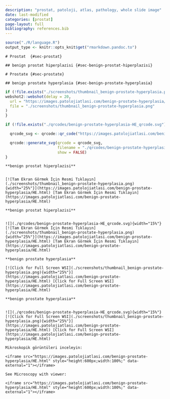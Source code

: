 ```yaml
---
description: "prostat, patoloji, atlas, pathology, whole slide image"
date: last-modified
categories: [prostat]
page-layout: full
bibliography: references.bib
---
```


```r

source("./R/language.R")
output_type <- knitr::opts_knit$get("rmarkdown.pandoc.to")

```

```asis
# Prostat  {#sec-prostat}
```

```asis
## benign prostat hiperplazisi {#sec-benign-prostat-hiperplazisi} 
```

```asis
# Prostate {#sec-prostate}
```

```asis
## benign prostate hyperplasia {#sec-benign-prostate-hyperplasia} 
```

```r
if (!file.exists("./screenshots/thumbnail_benign-prostate-hyperplasia.png")) {
webshot2::webshot(delay = 20,
  url = "https://images.patolojiatlasi.com/benign-prostate-hyperplasia/HE.html",
  file = "./screenshots/thumbnail_benign-prostate-hyperplasia.png"
)
}
```


```r
if (!file.exists("./qrcodes/benign-prostate-hyperplasia-HE_qrcode.svg")) {

  qrcode_svg <- qrcode::qr_code("https://images.patolojiatlasi.com/benign-prostate-hyperplasia/HE.html")

  qrcode::generate_svg(qrcode = qrcode_svg,
                       filename = "./qrcodes/benign-prostate-hyperplasia-HE_qrcode.svg",
                       show = FALSE)
}
```




 






:::: {.content-hidden when-format="pdf"}



```asis

**benign prostat hiperplazisi**


[![Tam Ekran Görmek İçin Resmi Tıklayın](./screenshots/thumbnail_benign-prostate-hyperplasia.png){width="25%"}](https://images.patolojiatlasi.com/benign-prostate-hyperplasia/HE.html) [Tam Ekran Görmek İçin Resmi Tıklayın](https://images.patolojiatlasi.com/benign-prostate-hyperplasia/HE.html)

```



::::





:::: {.content-visible when-format="pdf"}




```asis

**benign prostat hiperplazisi**


![](./qrcodes/benign-prostate-hyperplasia-HE_qrcode.svg){width="15%"} [![Tam Ekran Görmek İçin Resmi Tıklayın](./screenshots/thumbnail_benign-prostate-hyperplasia.png){width="25%"}](https://images.patolojiatlasi.com/benign-prostate-hyperplasia/HE.html) [Tam Ekran Görmek İçin Resmi Tıklayın](https://images.patolojiatlasi.com/benign-prostate-hyperplasia/HE.html)

```



::::




:::: {.content-hidden when-format="pdf"}


```asis

**benign prostate hyperplasia**

[![Click for Full Screen WSI](./screenshots/thumbnail_benign-prostate-hyperplasia.png){width="25%"}](https://images.patolojiatlasi.com/benign-prostate-hyperplasia/HE.html) [Click for Full Screen WSI](https://images.patolojiatlasi.com/benign-prostate-hyperplasia/HE.html)

```




::::





:::: {.content-visible when-format="pdf"}


```asis

**benign prostate hyperplasia**


![](./qrcodes/benign-prostate-hyperplasia-HE_qrcode.svg){width="15%"} [![Click for Full Screen WSI](./screenshots/thumbnail_benign-prostate-hyperplasia.png){width="25%"}](https://images.patolojiatlasi.com/benign-prostate-hyperplasia/HE.html) [Click for Full Screen WSI](https://images.patolojiatlasi.com/benign-prostate-hyperplasia/HE.html)

```





::::





```asis

Mikroskopik görüntüleri inceleyin:

<iframe src="https://images.patolojiatlasi.com/benign-prostate-hyperplasia/HE.html" style="height:600px;width:100%;" data-external="1"></iframe>

```

```asis

See Microscopy with viewer: 

<iframe src="https://images.patolojiatlasi.com/benign-prostate-hyperplasia/HE.html" style="height:600px;width:100%;" data-external="1"></iframe>

```





